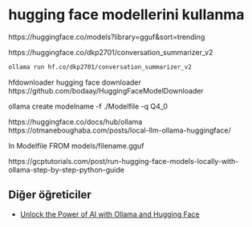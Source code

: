 # hugging face modellerini kullanma

https://huggingface.co/models?library=gguf&sort=trending


https://huggingface.co/dkp2701/conversation_summarizer_v2


```bash
ollama run hf.co/dkp2701/conversation_summarizer_v2
```




hfdownloader
hugging face downloader
https://github.com/bodaay/HuggingFaceModelDownloader


ollama create modelname -f ./Modelfile -q Q4_0

https://huggingface.co/docs/hub/ollama
https://otmaneboughaba.com/posts/local-llm-ollama-huggingface/

In Modelfile
FROM models/filename.gguf

https://gcptutorials.com/post/run-hugging-face-models-locally-with-ollama-step-by-step-python-guide

## Diğer öğreticiler

- [Unlock the Power of AI with Ollama and Hugging Face](https://www.youtube.com/watch?v=LQJVz-B_mZI)


